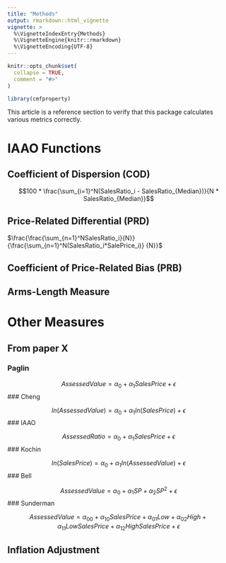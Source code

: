 ```yaml
---
title: "Methods"
output: rmarkdown::html_vignette
vignette: >
  %\VignetteIndexEntry{Methods}
  %\VignetteEngine{knitr::rmarkdown}
  %\VignetteEncoding{UTF-8}
---
```


```r
knitr::opts_chunk$set(
  collapse = TRUE,
  comment = "#>"
)
```

```r
library(cmfproperty)
```

This article is a reference section to verify that this package calculates various metrics correctly.

# IAAO Functions

## Coefficient of Dispersion (COD)

$$100 * \frac{\sum_{i=1}^N(SalesRatio_i - SalesRatio_{Median})}{N * SalesRatio_{Median}}$$

## Price-Related Differential (PRD)

$\frac{\frac{\sum_{n=1}^NSalesRatio_i}{N}} {\frac{\sum_{n=1}^N(SalesRatio_i*SalePrice_i)} {N}}$

## Coefficient of Price-Related Bias (PRB)
## Arms-Length Measure

# Other Measures

## From paper X

### Paglin

$$ AssessedValue = \alpha_0 + \alpha_1SalesPrice + \epsilon $$
### Cheng

$$ ln(AssessedValue) = \alpha_0 + \alpha_1ln(SalesPrice) + \epsilon $$
### IAAO

$$ AssessedRatio = \alpha_0 + \alpha_1SalesPrice + \epsilon $$
### Kochin

$$ ln(SalesPrice) = \alpha_0 + \alpha_1ln(Assessed Value) + \epsilon $$
### Bell

$$ AssessedValue = \alpha_0 + \alpha_1SP + \alpha_2SP^2 + \epsilon$$
### Sunderman

$$ AssessedValue = \alpha_{00} + \alpha_{10}SalesPrice + \alpha_{01}Low + \alpha_{02}High + \alpha_{11}LowSalesPrice + \alpha_{12}HighSalesPrice + \epsilon $$

## Inflation Adjustment

